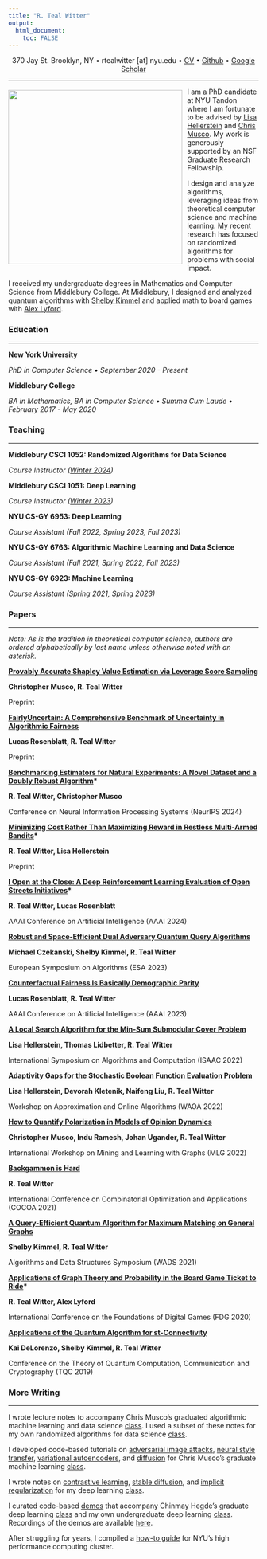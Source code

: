 ```yaml
---
title: "R. Teal Witter"
output: 
  html_document:
    toc: FALSE
---
```


<center>
370 Jay St. Brooklyn, NY • rtealwitter [at] nyu.edu • [CV](apps/cv/cv.pdf) • [Github](https://github.com/rtealwitter) • [Google Scholar](https://scholar.google.com/citations?hl=en&user=B2hIq-cAAAAJ&view_op=list_works&sortby=pubdate)
</center>

___ 

<div class="header-image">
<img src="files/headshot.jpeg" style="float: left; padding: 5px 10px 0px 0px;" width="350"/>
</div>

<div class="header-text">
I am a PhD candidate at NYU Tandon where I am fortunate to be advised 
by [Lisa Hellerstein](https://cse.engineering.nyu.edu/~hstein/) and [Chris Musco](https://www.chrismusco.com/). 
My work is generously supported by an NSF Graduate Research Fellowship.

I design and analyze algorithms, leveraging ideas from theoretical computer science and machine learning.
My recent research has focused on randomized algorithms for problems with social impact.

I received my undergraduate degrees in Mathematics and Computer Science from Middlebury College.
At Middlebury, I designed and analyzed quantum algorithms with [Shelby Kimmel](http://shelbykimmel.com/)
and applied math to board games with [Alex Lyford](https://www.middlebury.edu/academics/math/faculty/node/550503).
</div>

### Education

--- 

<div class="item">

**New York University**

*PhD in Computer Science • September 2020 - Present*

</div>

<div class="item">

**Middlebury College**

*BA in Mathematics, BA in Computer Science • Summa Cum Laude • February 2017 - May 2020*

</div>


### Teaching

---

<div class="item">

**Middlebury CSCI 1052: Randomized Algorithms for Data Science**

*Course Instructor ([Winter 2024](https://www.rtealwitter.com/rads2024/))*

</div>

<div class="item">

**Middlebury CSCI 1051: Deep Learning**

*Course Instructor ([Winter 2023](https://www.rtealwitter.com/deeplearning2023/))*

</div>

<div class="item">

**NYU CS-GY 6953: Deep Learning**

*Course Assistant (Fall 2022, Spring 2023, Fall 2023)*

</div>

<div class="item">

**NYU CS-GY 6763: Algorithmic Machine Learning and Data Science**

*Course Assistant (Fall 2021, Spring 2022, Fall 2023)*

</div>

<div class="item">

**NYU CS-GY 6923: Machine Learning**

*Course Assistant (Spring 2021, Spring 2023)*

</div>

### Papers

---

*Note: As is the tradition in theoretical computer science, authors are ordered alphabetically by last name unless otherwise noted with an asterisk.*

<!--
<div class="item">
  
**Kernel Banzhaf: A fast and Robust Estimator for Banzhaf Values\***

**Yurong Liu, R. Teal Witter, Flip Korn, Tarfah Alrashed, Dimitris Paparas, Julian Friere**

Preprint

</div>

<div class="item">
  
**Hidden in the Noise: Two-Stage Robust Watermarking for Images**

**Kasra Arabi, Benjamin Feuer, R. Teal Witter, Chinmay Hegde, Niv Cohen**

Preprint

</div>

-->

<div class="item">

**[Provably Accurate Shapley Value Estimation via Leverage Score Sampling](https://arxiv.org/abs/2410.01917)**

**Christopher Musco, R. Teal Witter**

Preprint

</div>

<div class="item">

**[FairlyUncertain: A Comprehensive Benchmark of Uncertainty in Algorithmic Fairness](https://arxiv.org/abs/https://arxiv.org/abs/2410.02005)**

**Lucas Rosenblatt, R. Teal Witter**

Preprint

</div>


<div class="item">

**[Benchmarking Estimators for Natural Experiments: A Novel Dataset and a Doubly Robust Algorithm](https://arxiv.org/abs/2409.04500)\***

**R. Teal Witter, Christopher Musco**

Conference on Neural Information Processing Systems (NeurIPS 2024)

</div>

<div class="item">

**[Minimizing Cost Rather Than Maximizing Reward in Restless Multi-Armed Bandits](https://arxiv.org/abs/2409.03071)\***

**R. Teal Witter, Lisa Hellerstein**

Preprint

</div>

<div class="item">

**[I Open at the Close: A Deep Reinforcement Learning Evaluation of Open Streets Initiatives](https://arxiv.org/abs/2312.07680)\***

**R. Teal Witter, Lucas Rosenblatt**

AAAI Conference on Artificial Intelligence (AAAI 2024)

</div>

<div class="item">

**[Robust and Space-Efficient Dual Adversary Quantum Query Algorithms](https://arxiv.org/abs/2306.15040)**

**Michael Czekanski, Shelby Kimmel, R. Teal Witter**

European Symposium on Algorithms (ESA 2023)

</div>

<div class="item">

**[Counterfactual Fairness Is Basically Demographic Parity](https://arxiv.org/abs/2208.03843)**

**Lucas Rosenblatt, R. Teal Witter**

AAAI Conference on Artificial Intelligence (AAAI 2023)

</div>

<div class="item">

**[A Local Search Algorithm for the Min-Sum Submodular Cover Problem](https://arxiv.org/abs/2209.03054)**

**Lisa Hellerstein, Thomas Lidbetter, R. Teal Witter**

International Symposium on Algorithms and Computation (ISAAC 2022)

</div>

<div class="item">

**[Adaptivity Gaps for the Stochastic Boolean Function Evaluation Problem](https://arxiv.org/abs/2208.03810)**

**Lisa Hellerstein, Devorah Kletenik, Naifeng Liu, R. Teal Witter**

Workshop on Approximation and Online Algorithms (WAOA 2022)

</div>

<div class="item">

**[How to Quantify Polarization in Models of Opinion Dynamics](https://arxiv.org/abs/2110.11981)**

**Christopher Musco, Indu Ramesh, Johan Ugander, R. Teal Witter**

International Workshop on Mining and Learning with Graphs (MLG 2022)

</div>

<div class="item">

**[Backgammon is Hard](https://arxiv.org/abs/2106.16172)**

**R. Teal Witter**

International Conference on Combinatorial Optimization and Applications (COCOA 2021)

</div>

<div class="item">

**[A Query-Efficient Quantum Algorithm for Maximum Matching on General Graphs](https://arxiv.org/abs/2010.02324)**

**Shelby Kimmel, R. Teal Witter**

Algorithms and Data Structures Symposium (WADS 2021)

</div>

<div class="item">

**[Applications of Graph Theory and Probability in the Board Game Ticket to Ride](https://dl.acm.org/doi/10.1145/3402942.3402963)\***

**R. Teal Witter, Alex Lyford **

International Conference on the Foundations of Digital Games (FDG 2020)

</div>

<div class="item">

**[Applications of the Quantum Algorithm for st-Connectivity](https://arxiv.org/abs/1904.05995)**

**Kai DeLorenzo, Shelby Kimmel, R. Teal Witter**

Conference on the Theory of Quantum Computation, Communication and Cryptography (TQC 2019)

</div>

### More Writing

--- 
I wrote lecture notes to accompany Chris Musco's graduated algorithmic machine learning and data science [class](https://www.chrismusco.com/amlds2023/). I used a subset of these notes for my own randomized algorithms for data science [class](https://www.rtealwitter.com/rads2024/).

I developed code-based tutorials on [adversarial image attacks](https://github.com/rtealwitter/dl-demos/blob/217fb01a7f2c3b15f0d7f72a00235016afbd9c4c/generative/Adversarial%20Image%20Classification.ipynb), [neural style transfer](https://github.com/rtealwitter/dl-demos/blob/217fb01a7f2c3b15f0d7f72a00235016afbd9c4c/generative/Neural%20Style%20Transfer.ipynb), [variational autoencoders](https://github.com/rtealwitter/dl-demos/blob/217fb01a7f2c3b15f0d7f72a00235016afbd9c4c/generative/Image%20Reconstruction.ipynb), and [diffusion](https://github.com/rtealwitter/dl-demos/blob/217fb01a7f2c3b15f0d7f72a00235016afbd9c4c/generative/Diffusion.ipynb) for Chris Musco's graduate machine learning [class](https://www.chrismusco.com/machinelearning2023_grad/).

I wrote notes on 
[contrastive learning](https://www.rtealwitter.com/deeplearning2023/contrastive.html), 
[stable diffusion](https://www.rtealwitter.com/deeplearning2023/diffusion.html), and 
[implicit regularization](https://www.rtealwitter.com/deeplearning2023/regularization.html)
for my deep learning [class](https://www.rtealwitter.com/deeplearning2023/).

I curated code-based [demos](https://github.com/rtealwitter/dl-demos) that accompany Chinmay Hegde's graduate deep learning [class](https://chinmayhegde.github.io/dl-notes/) and my own undergraduate deep learning [class](https://www.rtealwitter.com/deeplearning2023/). Recordings of the demos are available [here](https://www.youtube.com/playlist?list=PL7H4NHNKlP-lPKJxbozO8vESzXr_YPVdm).

After struggling for years, I compiled a [how-to guide](hpc/how-to.html) for NYU's high performance computing cluster.